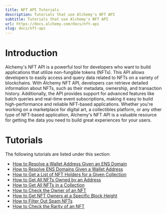 ```yaml
---
title: NFT API Tutorials
description: Tutorials that use Alchemy's NFT API
subtitle: Tutorials that use Alchemy's NFT API
url: https://docs.alchemy.com/docs/nft-api
slug: docs/nft-api
---
```


# Introduction

Alchemy's NFT API is a powerful tool for developers who want to build applications that utilize non-fungible tokens (NFTs). This API allows developers to easily access and query data related to NFTs on a variety of blockchains. With Alchemy NFT API, developers can retrieve detailed information about NFTs, such as their metadata, ownership, and transaction history. Additionally, the API provides support for advanced features like batch queries and real-time event subscriptions, making it easy to build high-performance and reliable NFT-based applications. Whether you're working on a marketplace for digital art, a collectibles platform, or any other type of NFT-based application, Alchemy's NFT API is a valuable resource for getting the data you need to build great experiences for your users.

# Tutorials

The following tutorials are listed under this section:

* [How to Resolve a Wallet Address Given an ENS Domain](/docs/how-to-resolve-ewallet-given-ens)
* [How to Resolve ENS Domains Given a Wallet Address](/docs/how-to-resolve-ens-domains-given-a-wallet-address)
* [How to Get a List of NFT Holders for a Given Collection](/docs/how-to-get-a-list-of-nft-holders-for-a-given-collection)
* [How to Get All NFTs Owned by an Address](/docs/how-to-get-all-nfts-owned-by-an-address)
* [How to Get All NFTs in a Collection](/docs/how-to-get-all-nfts-in-a-collection)
* [How to Check the Owner of an NFT](/docs/how-to-check-the-owner-of-an-nft)
* [How to Get NFT Owners at a Specific Block Height](/docs/how-to-get-nft-owners-at-a-specific-block-height)
* [How to Filter Out Spam NFTs](/docs/how-to-filter-out-spam-nfts)
* [How to Check the Rarity of an NFT](/docs/how-to-check-the-rarity-of-an-nft)
